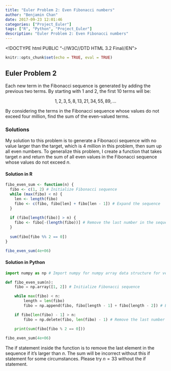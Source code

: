 ```yaml
---
title: "Euler Problem 2: Even Fibonacci numbers"
author: "Benjamin Chan"
date: 2017-09-23 12:01:46
categories: ["Project_Euler"]
tags: ["R", "Python", "Project_Euler"]
description: "Euler Problem 2: Even Fibonacci numbers"
---
```


<!DOCTYPE html PUBLIC "-//W3C//DTD HTML 3.2 Final//EN">
<html>
<head>
<title>Mathedemo</title>
<script type="text/x-mathjax-config">
  MathJax.Hub.Config({tex2jax: {inlineMath: [['$','$'], ['\\(','\\)']]}});
</script>
<script type="text/javascript" async
  src="https://cdnjs.cloudflare.com/ajax/libs/mathjax/2.7.2/MathJax.js?config=TeX-MML-AM_CHTML">
</script>
</head>

```r
knitr::opts_chunk$set(echo = TRUE, eval = TRUE)
```

## Euler Problem 2

Each new term in the Fibonacci sequence is generated by adding the previous two terms. By starting with 1 and 2, the first 10 terms will be:

$$1, 2, 3, 5, 8, 13, 21, 34, 55, 89, ...$$

By considering the terms in the Fibonacci sequence whose values do not exceed four million, find the sum of the even-valued terms.

### Solutions

My solution to this problem is to generate a Fibonacci sequence with no value larger than the target, which is 4 million in this problem, then sum up all even numbers. To generalize this problem, I create a function that takes target $n$ and return the sum of all even values in the Fibonacci sequence whose values do not exceed $n$.

#### Solution in R
```r
fibo_even_sum <- function(n) {
  fibo <- c(1, 2) # Initialize Fibonacci sequence
  while (max(fibo) < n) {
    len <- length(fibo)
    fibo <- c(fibo, fibo[len] + fibo[len - 1]) # Expand the sequence
  }
  
  if (fibo[length(fibo)] > n) {
    fibo <- fibo[-(length(fibo))] # Remove the last number in the sequence if it's larger than n
  } 
  
  sum(fibo[fibo %% 2 == 0])
}

fibo_even_sum(4e+06)
```

#### Solution in Python
```python
import numpy as np # Import numpy for numpy array data structure for vectorized computation

def fibo_even_sum(n):
    fibo = np.array([1, 2]) # Initialize Fibonacci sequence

    while max(fibo) < n:
        length = len(fibo)
        fibo = np.append(fibo, fibo[length - 1] + fibo[length - 2]) # Expand the sequence

    if fibo[len(fibo) - 1] > n:
        fibo = np.delete(fibo, len(fibo) - 1) # Remove the last number in the sequence if it's larger than n

    print(sum(fibo[fibo % 2 == 0]))
    
fibo_even_sum(4e+06)
```

The if statement inside the function is to remove the last element in the sequence if it's larger than $n$. The sum will be incorrect without this if statement for some circumstances. Please try $n = 33$ without the if statement.

